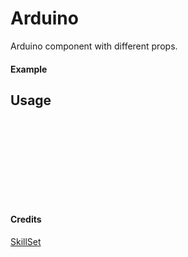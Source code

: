 
<Meta of={Arduino} title="SkillSet/Arduino" />

# Arduino

Arduino component with different props.

#### Example

<Canvas of={Arduino.Primary} />

## Usage

```ts
import { Arduino } from "yadl-ui";

const Example = () => {
  return (
      <Arduino />
  );
};

export default Example;
```

#### Credits
[SkillSet](https://skillicons.dev)
